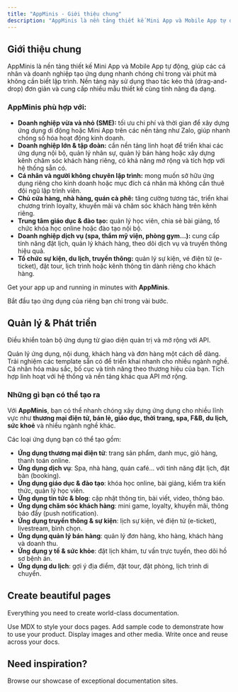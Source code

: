 ```yaml
---
title: "AppMinis - Giới thiệu chung"
description: "AppMinis là nền tảng thiết kế Mini App và Mobile App tự động, giúp các cá nhân và doanh nghiệp tạo ứng dụng nhanh chóng chỉ trong vài phút mà không cần biết lập trình."
---
```


## **Giới thiệu chung**

AppMinis là nền tảng thiết kế Mini App và Mobile App tự động, giúp các cá nhân và doanh nghiệp tạo ứng dụng nhanh chóng chỉ trong vài phút mà không cần biết lập trình. Nền tảng này sử dụng thao tác kéo thả (drag-and-drop) đơn giản và cung cấp nhiều mẫu thiết kế cùng tính năng đa dạng.

### **AppMinis phù hợp với:**

- **Doanh nghiệp vừa và nhỏ (SME):** tối ưu chi phí và thời gian để xây dựng ứng dụng di động hoặc Mini App trên các nền tảng như Zalo, giúp nhanh chóng số hóa hoạt động kinh doanh.
- **Doanh nghiệp lớn & tập đoàn:** cần nền tảng linh hoạt để triển khai các ứng dụng nội bộ, quản lý nhân sự, quản lý bán hàng hoặc xây dựng kênh chăm sóc khách hàng riêng, có khả năng mở rộng và tích hợp với hệ thống sẵn có.
- **Cá nhân và người không chuyên lập trình:** mong muốn sở hữu ứng dụng riêng cho kinh doanh hoặc mục đích cá nhân mà không cần thuê đội ngũ lập trình viên.
- **Chủ cửa hàng, nhà hàng, quán cà phê:** tăng cường tương tác, triển khai chương trình loyalty, khuyến mãi và chăm sóc khách hàng trên kênh riêng.
- **Trung tâm giáo dục & đào tạo:** quản lý học viên, chia sẻ bài giảng, tổ chức khóa học online hoặc đào tạo nội bộ.
- **Doanh nghiệp dịch vụ (spa, thẩm mỹ viện, phòng gym…):** cung cấp tính năng đặt lịch, quản lý khách hàng, theo dõi dịch vụ và truyền thông hiệu quả.
- **Tổ chức sự kiện, du lịch, truyền thông:** quản lý sự kiện, vé điện tử (e-ticket), đặt tour, lịch trình hoặc kênh thông tin dành riêng cho khách hàng.

Get your app up and running in minutes with **AppMinis**.

<Card title="Thiết kế ngay" icon="rocket" horizontal href="/quickstart">
  Bắt đầu tạo ứng dụng của riêng bạn chỉ trong vài bước.
</Card>

## Quản lý & Phát triển

Điều khiển toàn bộ ứng dụng từ giao diện quản trị và mở rộng với API.

<Columns cols={2}>
  <Card title="Truy cập trang quản trị" icon="gauge" href="/admin">
    Quản lý ứng dụng, nội dung, khách hàng và đơn hàng một cách dễ dàng.
  </Card>
  <Card title="Khám phá mẫu ứng dụng" icon="palette" href="/templates">
    Trải nghiệm các template sẵn có để triển khai nhanh cho nhiều ngành nghề.
  </Card>
  <Card title="Tùy chỉnh giao diện" icon="pen-to-square" href="/customization">
    Cá nhân hóa màu sắc, bố cục và tính năng theo thương hiệu của bạn.
  </Card>
  <Card title="Open API" icon="plug" href="/api">
    Tích hợp linh hoạt với hệ thống và nền tảng khác qua API mở rộng.
  </Card>
</Columns>


### **Những gì bạn có thể tạo ra**

Với **AppMinis**, bạn có thể nhanh chóng xây dựng ứng dụng cho nhiều lĩnh vực như **thương mại điện tử, bán lẻ, giáo dục, thời trang, spa, F&B, du lịch, sức khoẻ** và nhiều ngành nghề khác.

Các loại ứng dụng bạn có thể tạo gồm:

- **Ứng dụng thương mại điện tử**: trang sản phẩm, danh mục, giỏ hàng, thanh toán online.
- **Ứng dụng dịch vụ**: Spa, nhà hàng, quán café… với tính năng đặt lịch, đặt bàn (booking).
- **Ứng dụng giáo dục & đào tạo**: khóa học online, bài giảng, kiểm tra kiến thức, quản lý học viên.
- **Ứng dụng tin tức & blog**: cập nhật thông tin, bài viết, video, thông báo.
- **Ứng dụng chăm sóc khách hàng**: mini game, loyalty, khuyến mãi, thông báo đẩy (push notification).
- **Ứng dụng truyền thông & sự kiện**: lịch sự kiện, vé điện tử (e-ticket), livestream, bình chọn.
- **Ứng dụng quản lý bán hàng**: quản lý đơn hàng, kho hàng, khách hàng và doanh thu.
- **Ứng dụng y tế & sức khỏe**: đặt lịch khám, tư vấn trực tuyến, theo dõi hồ sơ bệnh án.
- **Ứng dụng du lịch**: gợi ý địa điểm, đặt tour, đặt phòng, lịch trình di chuyển.


## Create beautiful pages

Everything you need to create world-class documentation.

<Columns cols={2}>
  <Card title="Write with MDX" icon="pen-fancy" href="/essentials/markdown">
    Use MDX to style your docs pages.
  </Card>
  <Card title="Code samples" icon="code" href="/essentials/code">
    Add sample code to demonstrate how to use your product.
  </Card>
  <Card title="Images" icon="image" href="/essentials/images">
    Display images and other media.
  </Card>
  <Card title="Reusable snippets" icon="recycle" href="/essentials/reusable-snippets">
    Write once and reuse across your docs.
  </Card>
</Columns>

## Need inspiration?

<Card title="See complete examples" icon="stars" href="https://mintlify.com/customers">
  Browse our showcase of exceptional documentation sites.
</Card>